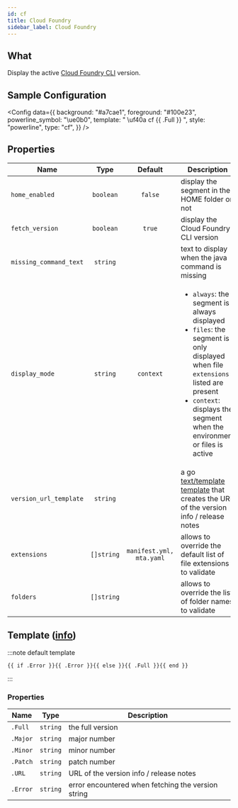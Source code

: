 ```yaml
---
id: cf
title: Cloud Foundry
sidebar_label: Cloud Foundry
---
```


## What

Display the active [Cloud Foundry CLI][cloud-foundry] version.

## Sample Configuration


<Config
  data={{
    background: "#a7cae1",
    foreground: "#100e23",
    powerline_symbol: "\ue0b0",
    template: " \uf40a cf {{ .Full }} ",
    style: "powerline",
    type: "cf",
  }}
/>

## Properties

| Name                   | Type       | Default                  | Description                                                                                                                                                                                                                          |
| ---------------------- | :--------: | :----------------------: | ------------------------------------------------------------------------------------------------------------------------------------------------------------------------------------------------------------------------------------ |
| `home_enabled`         | `boolean`  | `false`                  | display the segment in the HOME folder or not                                                                                                                                                                                        |
| `fetch_version`        | `boolean`  | `true`                   | display the Cloud Foundry CLI version                                                                                                                                                                                                |
| `missing_command_text` | `string`   |                          | text to display when the java command is missing                                                                                                                                                                                     |
| `display_mode`         | `string`   | `context`                | <ul><li>`always`: the segment is always displayed</li><li>`files`: the segment is only displayed when file `extensions` listed are present</li><li>`context`: displays the segment when the environment or files is active</li></ul> |
| `version_url_template` | `string`   |                          | a go [text/template][go-text-template] [template][templates] that creates the URL of the version info / release notes                                                                                                                |
| `extensions`           | `[]string` | `manifest.yml, mta.yaml` | allows to override the default list of file extensions to validate                                                                                                                                                                   |
| `folders`              | `[]string` |                          | allows to override the list of folder names to validate                                                                                                                                                                              |

## Template ([info][templates])

:::note default template

```template
{{ if .Error }}{{ .Error }}{{ else }}{{ .Full }}{{ end }}
```

:::

### Properties

| Name     | Type     | Description                                        |
| -------- | -------- | -------------------------------------------------- |
| `.Full`  | `string` | the full version                                   |
| `.Major` | `string` | major number                                       |
| `.Minor` | `string` | minor number                                       |
| `.Patch` | `string` | patch number                                       |
| `.URL`   | `string` | URL of the version info / release notes            |
| `.Error` | `string` | error encountered when fetching the version string |

[go-text-template]: https://golang.org/pkg/text/template/
[templates]: /docs/configuration/templates
[cloud-foundry]: https://github.com/cloudfoundry/cli
